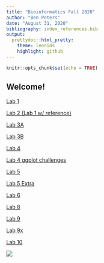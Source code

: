 ```yaml
---
title: "Bioinformatics Fall 2020"
author: "Ben Peters"
date: "August 31, 2020"
bibliography: index_references.bib
output:
  prettydoc::html_pretty:
    theme: leonids
    highlight: github
---
```


```r
knitr::opts_chunk$set(echo = TRUE)
```

## Welcome!

[Lab 1](lab1_benjaminpeters.html)

[Lab 2 (Lab 1 w/ reference)](Lab2.html)

[Lab 3A](Lab_3A.html)

[Lab 3B](Lab_3B.html)

[Lab 4](Lab_4.html)

[Lab 4 ggplot challenges](Lab_4_ggplot.html)

[Lab 5](Lab_5.html)

[Lab 5 Extra](Lab_5_extra.html)

[Lab 6](Lab_6.html)

[Lab 8](Lab_8.html)

[Lab 9](lab_9.html)

[Lab 9x](lab_9x.html)

[Lab 10](Lab_10.html)

![](images/Black-chinned Hummingbird 1.jpg)